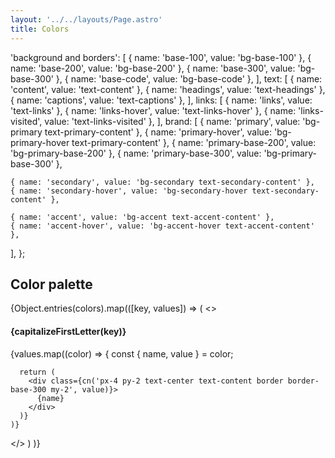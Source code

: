 ```yaml
---
layout: '../../layouts/Page.astro'
title: Colors
---
```




  'background and borders': [
    { name: 'base-100', value: 'bg-base-100' },
    { name: 'base-200', value: 'bg-base-200' },
    { name: 'base-300', value: 'bg-base-300' },
    { name: 'base-code', value: 'bg-base-code' },
  ],
  text: [
    { name: 'content', value: 'text-content' },
    { name: 'headings', value: 'text-headings' },
    { name: 'captions', value: 'text-captions' },
  ],
  links: [
    { name: 'links', value: 'text-links' },
    { name: 'links-hover', value: 'text-links-hover' },
    { name: 'links-visited', value: 'text-links-visited' },
  ],
  brand: [
    { name: 'primary', value: 'bg-primary text-primary-content' },
    { name: 'primary-hover', value: 'bg-primary-hover text-primary-content' },
    { name: 'primary-base-200', value: 'bg-primary-base-200' },
    { name: 'primary-base-300', value: 'bg-primary-base-300' },

    { name: 'secondary', value: 'bg-secondary text-secondary-content' },
    { name: 'secondary-hover', value: 'bg-secondary-hover text-secondary-content' },

    { name: 'accent', value: 'bg-accent text-accent-content' },
    { name: 'accent-hover', value: 'bg-accent-hover text-accent-content' },
  ],
};

## Color palette

{Object.entries(colors).map(([key, values]) => (
  <>
    <h4>{capitalizeFirstLetter(key)}</h4>
    {values.map((color) => {
      const { name, value } = color;
            
      return (
        <div class={cn('px-4 py-2 text-center text-content border border-base-300 my-2', value)}>
          {name}
        </div>
      )}
    )}
  </>
  )
)}


 